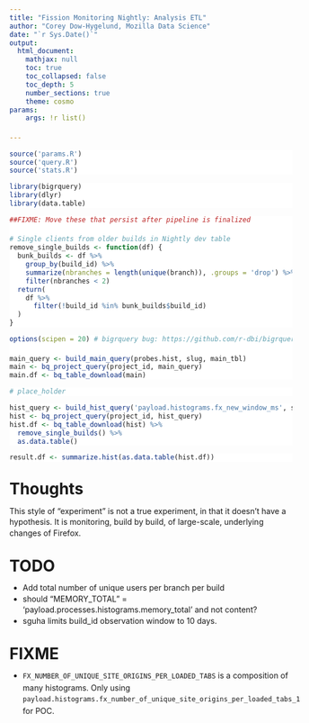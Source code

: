 ```yaml
---
title: "Fission Monitoring Nightly: Analysis ETL"
author: "Corey Dow-Hygelund, Mozilla Data Science"
date: "`r Sys.Date()`"
output:
  html_document:
    mathjax: null
    toc: true
    toc_collapsed: false
    toc_depth: 5
    number_sections: true
    theme: cosmo
params:
    args: !r list()

---
```


<style>
body {
    line-height: 1.4em;
    width: 100%;
    }
.plotly {
    text-align: center;
    width: 75vw;
    position: relative;
    margin-left: calc((100% - 75vw)/2);
}
.zimg img {
    text-align: center;
    width: 75vw;
    position: relative;
    margin-left: calc((100% - 75vw)/2);
}
.r {
    background-color: white;
    border: 0;
        }
        
pre code, pre, code {
  white-space: pre !important;
  overflow-x: scroll !important;
  word-break: keep-all !important;
  word-wrap: initial !important;
}
.caption {
    font-size: 80%;
    font-style: italic;
    font-weight:bold;
        }

caption {
    font-size: 80%;
    font-style: italic;
    font-weight: bold;
        }

h3, .h3 {
    margin-top: 100px;
    }
    

</style>


```r
source('params.R')
source('query.R')
source('stats.R')
```


```r
library(bigrquery)
library(dlyr)
library(data.table)
```

```r
##FIXME: Move these that persist after pipeline is finalized 

# Single clients from older builds in Nightly dev table
remove_single_builds <- function(df) {
  bunk_builds <- df %>% 
    group_by(build_id) %>% 
    summarize(nbranches = length(unique(branch)), .groups = 'drop') %>% 
    filter(nbranches < 2)
  return(
    df %>% 
      filter(!build_id %in% bunk_builds$build_id)
  )
}
```

```r
options(scipen = 20) # bigrquery bug: https://github.com/r-dbi/bigrquery/issues/395 

main_query <- build_main_query(probes.hist, slug, main_tbl)
main <- bq_project_query(project_id, main_query)
main.df <- bq_table_download(main)
```

```r
# place_holder
```

```r
hist_query <- build_hist_query('payload.histograms.fx_new_window_ms', slug, main_tbl)
hist <- bq_project_query(project_id, hist_query)
hist.df <- bq_table_download(hist) %>%
  remove_single_builds() %>%
  as.data.table()
```


```r
result.df <- summarize.hist(as.data.table(hist.df))
```


# Thoughts

This style of "experiment" is not a true experiment, in that it doesn't have a hypothesis. It is monitoring, build by build, of large-scale, underlying changes of Firefox.

# TODO

* Add total number of unique users per branch per build
* should "MEMORY_TOTAL" = 'payload.processes.histograms.memory_total' and not content?
* sguha limits build_id observation window to 10 days. 

# FIXME

* `FX_NUMBER_OF_UNIQUE_SITE_ORIGINS_PER_LOADED_TABS` is a composition of many histograms. Only using `payload.histograms.fx_number_of_unique_site_origins_per_loaded_tabs_1` for POC. 
